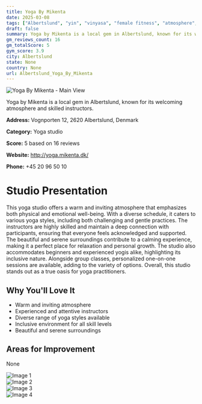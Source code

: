 ```yaml
---
title: Yoga By Mikenta
date: 2025-03-08
tags: ["Albertslund", "yin", "vinyasa", "female fitness", "atmosphere", "size", "Albertslund"]  
draft: false
summary: Yoga by Mikenta is a local gem in Albertslund, known for its welcoming atmosphere and skilled instructors.
gm_reviews_count: 16
gm_totalScore: 5
gym_score: 3.9
city: Albertslund
state: None
country: None
url: Albertslund_Yoga_By_Mikenta
---
```


<div className="aspect-[16/9] relative my-8">
  <img 
    src="https://lh5.googleusercontent.com/p/AF1QipO5pi9gRQY_iWtfviJSbz6n45tyJGUmSvo7B1U4=w1920-h1080-k-no"
    alt="Yoga By Mikenta - Main View"
    className="object-cover absolute inset-0 w-full h-full rounded-lg"
  />
</div>

Yoga by Mikenta is a local gem in Albertslund, known for its welcoming atmosphere and skilled instructors.

**Address:** Vognporten 12, 2620 Albertslund, Denmark

**Category:** Yoga studio

**Score:** 5 based on 16 reviews

**Website:** http://yoga.mikenta.dk/

**Phone:** +45 20 96 50 10

# Studio Presentation

This yoga studio offers a warm and inviting atmosphere that emphasizes both physical and emotional well-being. With a diverse schedule, it caters to various yoga styles, including both challenging and gentle practices. The instructors are highly skilled and maintain a deep connection with participants, ensuring that everyone feels acknowledged and supported. The beautiful and serene surroundings contribute to a calming experience, making it a perfect place for relaxation and personal growth. The studio also accommodates beginners and experienced yogis alike, highlighting its inclusive nature. Alongside group classes, personalized one-on-one sessions are available, adding to the variety of options. Overall, this studio stands out as a true oasis for yoga practitioners.

## Why You'll Love It

- Warm and inviting atmosphere
- Experienced and attentive instructors
- Diverse range of yoga styles available
- Inclusive environment for all skill levels
- Beautiful and serene surroundings

## Areas for Improvement

None

<div className="grid grid-cols-1 xl:grid-cols-2 gap-4 my-8">
<div className="aspect-[4/3] relative"><img src="https://lh3.googleusercontent.com/p/AF1QipPOTc6hT7BDqseU--VmWT3BlkYW6NeEC_LfF7dS=w1920-h1080-k-no-pi-19.49616-ya51.730667-ro0.4510565-fo100" alt="Image 1" className="object-cover absolute inset-0 w-full h-full rounded-lg" /></div>
<div className="aspect-[4/3] relative"><img src="https://lh3.googleusercontent.com/p/AF1QipN2kGE4V3Ix7fnIZkQt8K1QfGWRweOg0eWVLFIG=w1920-h1080-k-no-pi0.046654817-ya9.757497-ro0.66438633-fo100" alt="Image 2" className="object-cover absolute inset-0 w-full h-full rounded-lg" /></div>
<div className="aspect-[4/3] relative"><img src="https://lh3.googleusercontent.com/p/AF1QipNPpCE1iDomzwOpVapRwNeKZkK2ANrzQA1UGV5j=w1920-h1080-k-no-pi-20.314661-ya265.88773-ro0.29442906-fo100" alt="Image 3" className="object-cover absolute inset-0 w-full h-full rounded-lg" /></div>
<div className="aspect-[4/3] relative"><img src="https://lh3.googleusercontent.com/p/AF1QipM-weDuPrjy6mvMcXzHvE6R5aVWwVxLz3ojqV3m=w1920-h1080-k-no-pi-10.187015-ya334.4843-ro0.04715832-fo100" alt="Image 4" className="object-cover absolute inset-0 w-full h-full rounded-lg" /></div>
</div>